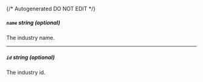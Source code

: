 {/* Autogenerated DO NOT EDIT  */}
##### `name` _string (optional)_
The industry name.

---
##### `id` _string (optional)_
The industry id.


